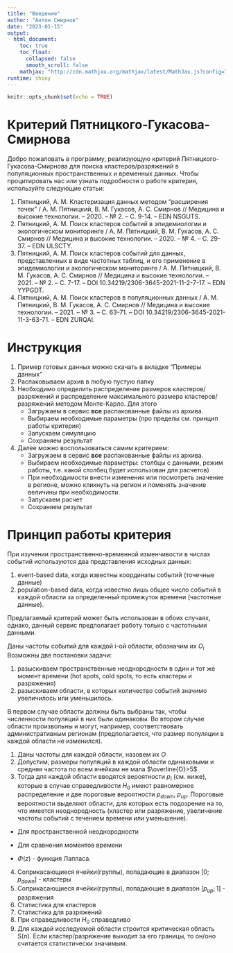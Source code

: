 ```yaml
---
title: "Введение"
author: "Антон Смирнов"
date: "2023-01-15"
output: 
  html_document:
    toc: true
    toc_float:
      collapsed: false
      smooth_scroll: false
    mathjax: "http://cdn.mathjax.org/mathjax/latest/MathJax.js?config=TeX-AMS-MML_HTMLorMML"
runtime: shiny
---
```


```r
knitr::opts_chunk$set(echo = TRUE)
```

# Критерий Пятницкого-Гукасова-Смирнова

Добро пожаловать в программу, реализующую критерий Пятницкого-Гукасова-Смирнова для поиска кластеров/разряжений в популяционных пространственных и временных данных. Чтобы процитировать нас или узнать подробности о работе критерия, используйте следующие статьи:

1.  Пятницкий, А. М. Кластеризация данных методом "расширения точек" / А. М. Пятницкий, В. М. Гукасов, А. С. Смирнов // Медицина и высокие технологии. -- 2020. -- № 2. -- С. 9-14. -- EDN NSGUTS.
2.  Пятницкий, А. М. Поиск кластеров событий в эпидемиологии и экологическом мониторинге / А. М. Пятницкий, В. М. Гукасов, А. С. Смирнов // Медицина и высокие технологии. -- 2020. -- № 4. -- С. 29-37. -- EDN ULSCTY.
3.  Пятницкий, А. М. Поиск кластеров событий для данных, представленных в виде частотных таблиц, и его применение в эпидемиологии и экологическом мониторинге / А. М. Пятницкий, В. М. Гукасов, А. С. Смирнов // Медицина и высокие технологии. -- 2021. -- № 2. -- С. 7-17. -- DOI 10.34219/2306-3645-2021-11-2-7-17. -- EDN YYPGDT.
4.  Пятницкий, А. М. Поиск кластеров в популяционных данных / А. М. Пятницкий, В. М. Гукасов, А. С. Смирнов // Медицина и высокие технологии. -- 2021. -- № 3. -- С. 63-71. -- DOI 10.34219/2306-3645-2021-11-3-63-71. -- EDN ZURQAI.

# Инструкция

1.  Пример готовых данных можно скачать в вкладке "Примеры данных"
2.  Распаковываем архив в любую пустую папку
3.  Необходимо определить распределение размеров кластеров/разряжений и распределение максимального размера кластеров/разряжений методом Монте-Карло. Для этого
    -   Загружаем в сервис **все** распакованные файлы из архива.
    -   Выбираем необходимые параметры (про пределы см. принцип работы критерия)
    -   Запускаем симуляцию
    -   Сохраняем результат
4.  Далее можно воспользоваться самим критерием:
    -   Загружаем в сервис **все** распакованные файлы из архива.
    -   Выбираем необходимые параметры: столбцы с данными, режим работы, т.е. какой столбец будет использован для расчетов)
    -   При необходимости внести изменения или посмотреть значение в регионе, можно кликнуть на регион и поменять значение величины при необходимости.
    -   Запускаем расчет
    -   Сохраняем результат

# Принцип работы критерия

При изучении пространственно-временной изменчивости в числах событий используются два представления исходных данных:

1.  event-based datа, когда известны координаты событий (точечные данные)
2.  population-based data, когда известно лишь общее число событий в каждой области за определенный промежуток времени (частотные данные).

Предлагаемый критерий может быть использован в обоих случаях, однако, данный сервис предполагает работу только с частотными данными.

Даны частоты событий для каждой i-ой области, обозначим их $O_i$ Возможны две постановки задачи:

1.  разыскиваем пространственные неоднородности в один и тот же момент времени (hot spots, cold spots, то есть кластеры и разряжения)
2.  разыскиваем области, в которых количество событий значимо увеличилось или уменьшилось.

В первом случае области должны быть выбраны так, чтобы численности популяций в них были одинаковы. Во втором случае области произвольны и могут, например, соответствовать административным регионам (предполагается, что размер популяции в каждой области не изменился).

1.  Даны частоты для каждой области, назовем их $O$
2.  Допустим, размеры популяций в каждой области одинаковыми и средняя частота по всем ячейкам не мала $\overline{O}>5$
3.  Тогда для каждой области вводятся вероятности $p_i$ (см. ниже), которые в случае справедливости $H_0$ имеют равномерное распределение и две пороговые вероятности $p_{down}$, $p_{up}$. Пороговые вероятности выделяют области, для которых есть подозрение на то, что имеется неоднородность (кластер или разряжение, увеличение частоты событий с течением времени или уменьшение).

-   Для пространственной неоднородности \begin{equation}
          p_i = \Phi (\frac{O_i - \overline{O}}{\sqrt{ \overline{O}}})
          \end{equation}

-   Для сравнения моментов времени\begin{equation}p_i = \Phi
    (\frac{O^{t_1}_i - O^{t_2}_i}{\sqrt{O^{t_1}_i +
    O^{t_2}_i}})\end{equation}

-   $\Phi (z)$ - функция Лапласа.

4.  Соприкасающиеся ячейки(группы), попадающие в диапазон $[0;p_{down}]$ - кластеры
5.  Соприкасающиеся ячейки(группы), попадающие в диапазон $[p_{up};1]$ - разряжения
6.  Статистика для кластеров \begin{equation} S_n = -2\sum_{k=1}^{n}{\ln{\frac{p_k}{p_{down}}}} \end{equation}
7.  Статистика для разряжений \begin{equation} S_n = -2\sum_{k=1}^{n}\ln{\frac{1 - p_k}{1 - p_{up}}} \end{equation}
8.  При справедливости $H_0$ справедливо \begin{equation}S_n \sim \chi^{2}_{2n}\end{equation}\begin{equation}n \sim Uniform(0;1)\end{equation}
9.  Для каждой исследуемой области строится критическая область S(n). Если кластер/разряжение выходит за его границы, то он/оно считается статистически значимым.
